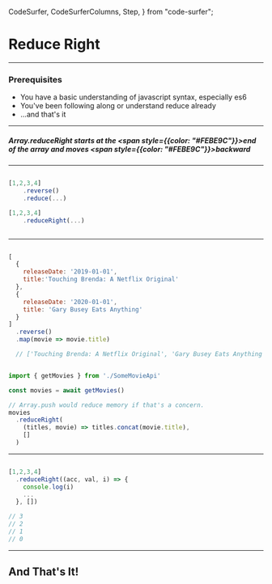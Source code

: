  CodeSurfer,
  CodeSurferColumns,
  Step,
} from "code-surfer";



# Reduce Right

---

### Prerequisites

<div style={{ maxWidth: "80%", fontSize: '.75em'}}>
  <ul>
    <li style={{marginBottom: '15px'}}>You have a basic understanding of javascript syntax, especially es6</li>
    <li style={{marginBottom: '15px'}}>You've been following along or understand reduce already</li>
    <li style={{marginBottom: '15px'}}>...and that's it</li>
  </ul>
</div>

---

##### Array.reduceRight starts at the <span style={{color: "#FEBE9C"}}>end</span> of the array and moves <span style={{color: "#FEBE9C"}}>backward</span>

---

<CodeSurfer>

```js title="It's akin to running Array.reverse, then Array.reduce"

[1,2,3,4]
    .reverse()
    .reduce(...)

[1,2,3,4]
    .reduceRight(...)

```

```diff title="We can avoid iterating twice"
```

</CodeSurfer>

---

<CodeSurferColumns themes={[github]}>


<Step>

```javascript title="More readable"

[
  {
    releaseDate: '2019-01-01',
    title:'Touching Brenda: A Netflix Original'
  },
  {
    releaseDate: '2020-01-01',
    title: 'Gary Busey Eats Anything'
  }
]
  .reverse()
  .map(movie => movie.title)

  // ['Touching Brenda: A Netflix Original', 'Gary Busey Eats Anything']

```

```js title="Better for larger datasets"

import { getMovies } from './SomeMovieApi'

const movies = await getMovies()

// Array.push would reduce memory if that's a concern.
movies
  .reduceRight(
    (titles, movie) => titles.concat(movie.title),
    []
  )

```

</Step>

</CodeSurferColumns>

---

<CodeSurfer>

```js title="The index starts at the end of the array"

[1,2,3,4]
  .reduceRight((acc, val, i) => {
    console.log(i)
    ...
  }, [])

// 3
// 2
// 1
// 0

```

</CodeSurfer>

---

## And That's It!